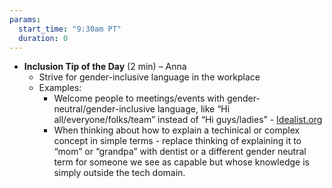 ```yaml
---
params: 
  start_time: "9:30am PT"
  duration: 0
---
```


-   **Inclusion Tip of the Day** (2 min) – Anna
    -   Strive for gender-inclusive language in the workplace
    -   Examples:
        -   Welcome people to meetings/events with gender-neutral/gender-inclusive language, like “Hi all/everyone/folks/team” instead of “Hi guys/ladies” - [Idealist.org](https://www.idealist.org/en/careers/inclusive-language-workplace)
        -   When thinking about how to explain a techinical or complex concept in simple terms - replace thinking of explaining it to "mom" or "grandpa" with dentist or a different gender neutral term for someone we see as capable but whose knowledge is simply outside the tech domain.
